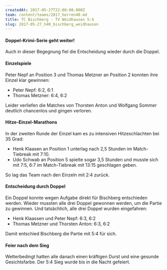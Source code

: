```yaml
---
createdAt: 2017-05-27T22:00:00.000Z
team: content/teams/2017_herren40.md
title: TC Bischberg - TV Weidhausen 5:4
slug: 2017-05-27_h40_bischberg_weidhausen
---
```

#### Doppel-Krimi-Serie geht weiter!

Auch in dieser Begegnung fiel die Entscheidung wieder durch die Doppel.

#### Einzelspiele

Peter Nepf an Position 3 und Thomas Metzner an Position 2 konnten ihre Einzel klar gewinnen:
- Peter Nepf: 6:2, 6:1
- Thomas Metzner: 6:4, 6:2

Leider verliefen die Matches von Thorsten Anton und Wolfgang Sommer deutlich chancenlos und gingen verloren.

#### Hitze-Einzel-Marathons

In der zweiten Runde der Einzel kam es zu intensiven Hitzeschlachten bei 35 Grad:
- Henk Klaasen an Position 1 unterlag nach 2,5 Stunden im Match-Tiebreak mit 7:10.
- Udo Schwab an Position 5 spielte sogar 3,5 Stunden und musste sich mit 7:5, 6:7 im Match-Tiebreak mit 13:15 geschlagen geben.

So lag das Team nach den Einzeln mit 2:4 zurück.

#### Entscheidung durch Doppel

Ein Doppel konnte wegen Aufgabe direkt für Bischberg entschieden werden.
Wieder mussten alle drei Doppel gewonnen werden, um die Partie zu gewinnen.
Und tatsächlich, alle drei Doppel wurden eingefahren:

- Henk Klaassen und Peter Nepf: 6:3, 6:2
- Thomas Metzner und Thorsten Anton: 6:3, 6:2

Damit entschied Bischberg die Partie mit 5:4 für sich.

#### Feier nach dem Sieg

Wetterbedingt hatten alle danach einen kräftigen Durst und eine gesunde Gesichtsfarbe.
Der 5:4 Sieg wurde bis in die Nacht gefeiert.